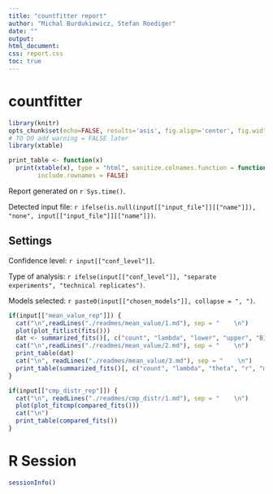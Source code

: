 ```yaml
---
title: "countfitter report"
author: "Michal Burdukiewicz, Stefan Roediger"
date: ""
output:
html_document:
css: report.css
toc: true
---
```


# countfitter

```r
library(knitr)
opts_chunk$set(echo=FALSE, results='asis', fig.align='center', fig.width=14, warning = FALSE)
# TO DO add warning = FALSE later
library(xtable)

print_table <- function(x)
  print(xtable(x), type = "html", sanitize.colnames.function = function(x) x, digits = 4,
        include.rownames = FALSE)

```

Report generated on `r Sys.time()`.

Detected input file: `r ifelse(is.null(input[["input_file"]][["name"]]), "none", input[["input_file"]][["name"]])`.  

## Settings

Confidence level: `r input[["conf_level"]]`.  

Type of analysis: `r ifelse(input[["conf_level"]], "separate experiments", "technical replicates")`.

Models selected: `r paste0(input[["chosen_models"]], collapse = ", ")`.

```r
if(input[["mean_value_rep"]]) {
  cat("\n",readLines("./readmes/mean_value/1.md"), sep = "    \n")
  plot(plot_fitlist(fits()))
  dat <- summarized_fits()[, c("count", "lambda", "lower", "upper", "BIC", "model")]
  cat("\n",readLines("./readmes/mean_value/2.md"), sep = "    \n")
  print_table(dat)
  cat("\n", readLines("./readmes/mean_value/3.md"), sep = "    \n")
  print_table(summarized_fits()[, c("count", "lambda", "theta", "r", "model")])
}
```

```r
if(input[["cmp_distr_rep"]]) {
  cat("\n", readLines("./readmes/cmp_distr/1.md"), sep = "    \n")
  plot(plot_fitcmp(compared_fits()))
  cat("\n")
  print_table(compared_fits())
}
```

# R Session

```r
sessionInfo()
```